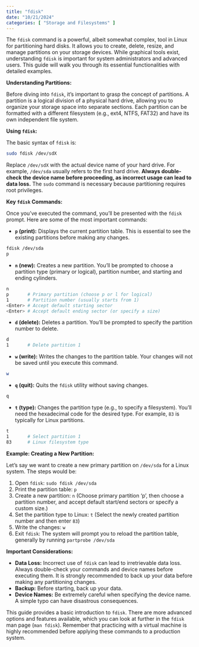 ```yaml
---
title: "fdisk"
date: "10/21/2024"
categories: [ "Storage and Filesystems" ]
---
```



The `fdisk` command is a powerful, albeit somewhat complex, tool in Linux for partitioning hard disks.  It allows you to create, delete, resize, and manage partitions on your storage devices. While graphical tools exist, understanding `fdisk` is important for system administrators and advanced users. This guide will walk you through its essential functionalities with detailed examples.

**Understanding Partitions:**

Before diving into `fdisk`, it's important to grasp the concept of partitions.  A partition is a logical division of a physical hard drive, allowing you to organize your storage space into separate sections. Each partition can be formatted with a different filesystem (e.g., ext4, NTFS, FAT32) and have its own independent file system.

**Using `fdisk`:**

The basic syntax of `fdisk` is:

```bash
sudo fdisk /dev/sdX
```

Replace `/dev/sdX` with the actual device name of your hard drive.  For example, `/dev/sda` usually refers to the first hard drive.  **Always double-check the device name before proceeding, as incorrect usage can lead to data loss.**  The `sudo` command is necessary because partitioning requires root privileges.


**Key `fdisk` Commands:**

Once you've executed the command, you'll be presented with the `fdisk` prompt. Here are some of the most important commands:

* **`p` (print):** Displays the current partition table.  This is essential to see the existing partitions before making any changes.

```bash
fdisk /dev/sda
p
```

* **`n` (new):** Creates a new partition. You'll be prompted to choose a partition type (primary or logical), partition number, and starting and ending cylinders.

```bash
n
p       # Primary partition (choose p or l for logical)
1       # Partition number (usually starts from 1)
<Enter> # Accept default starting sector
<Enter> # Accept default ending sector (or specify a size)
```

* **`d` (delete):** Deletes a partition. You'll be prompted to specify the partition number to delete.

```bash
d
1       # Delete partition 1
```

* **`w` (write):** Writes the changes to the partition table. Your changes will not be saved until you execute this command.

```bash
w
```

* **`q` (quit):** Quits the `fdisk` utility without saving changes.

```bash
q
```

* **`t` (type):** Changes the partition type (e.g., to specify a filesystem).  You'll need the hexadecimal code for the desired type.  For example, `83` is typically for Linux partitions.

```bash
t
1       # Select partition 1
83      # Linux filesystem type
```


**Example: Creating a New Partition:**

Let's say we want to create a new primary partition on `/dev/sda` for a Linux system. The steps would be:

1. Open `fdisk`: `sudo fdisk /dev/sda`
2. Print the partition table: `p`
3. Create a new partition: `n`  (Choose primary partition 'p', then choose a partition number, and accept default start/end sectors or specify a custom size.)
4. Set the partition type to Linux: `t` (Select the newly created partition number and then enter `83`)
5. Write the changes: `w`
6. Exit `fdisk`: The system will prompt you to reload the partition table, generally by running `partprobe /dev/sda`

**Important Considerations:**

* **Data Loss:**  Incorrect use of `fdisk` can lead to irretrievable data loss.  Always double-check your commands and device names before executing them.  It is strongly recommended to back up your data before making any partitioning changes.
* **Backup:** Before starting, back up your data.
* **Device Names:** Be extremely careful when specifying the device name.  A simple typo can have disastrous consequences.

This guide provides a basic introduction to `fdisk`. There are more advanced options and features available, which you can look at further in the `fdisk` man page (`man fdisk`). Remember that practicing with a virtual machine is highly recommended before applying these commands to a production system.


